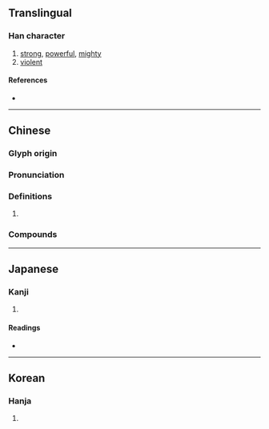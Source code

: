 {{character info/new}}
==Translingual==

===Han character===
{{Han char|rn=19|rad=力|as=08|sn=10|four=04927|canj=YFKS|ids=⿰京力}}

# [[strong]], [[powerful]], [[mighty]]
# [[violent]]

====References====
* {{Han ref|kx=0147.430|dkj=02370|dj=0333.060|hdz=10373.110|uh=52CD|ud=21197|bh=D0ED|bd=53485}}

----

==Chinese==
{{zh-forms}}

===Glyph origin===
{{Han etym}}

===Pronunciation===
{{zh-pron
|m=qíng
|c=king4
|mc=y
|oc=y
|cat=
}}

===Definitions===
{{zh-hanzi}}

# {{rfdef|zh}}

===Compounds===
{{zh-der|勍敵}}

----

==Japanese==

===Kanji===
{{ja-kanji|grade=|rs=力08}}

# {{defn|lang=ja|sort=力08}}

====Readings====
* {{ja-readings
|goon=ぎょう
|kanon=けい
|kun=つよ-い}}

----

==Korean==

===Hanja===
{{ko-hanja|hangeul=경|rv=gyeong|mr=kyŏng}}

# {{defn|lang=ko|sort=力08}}